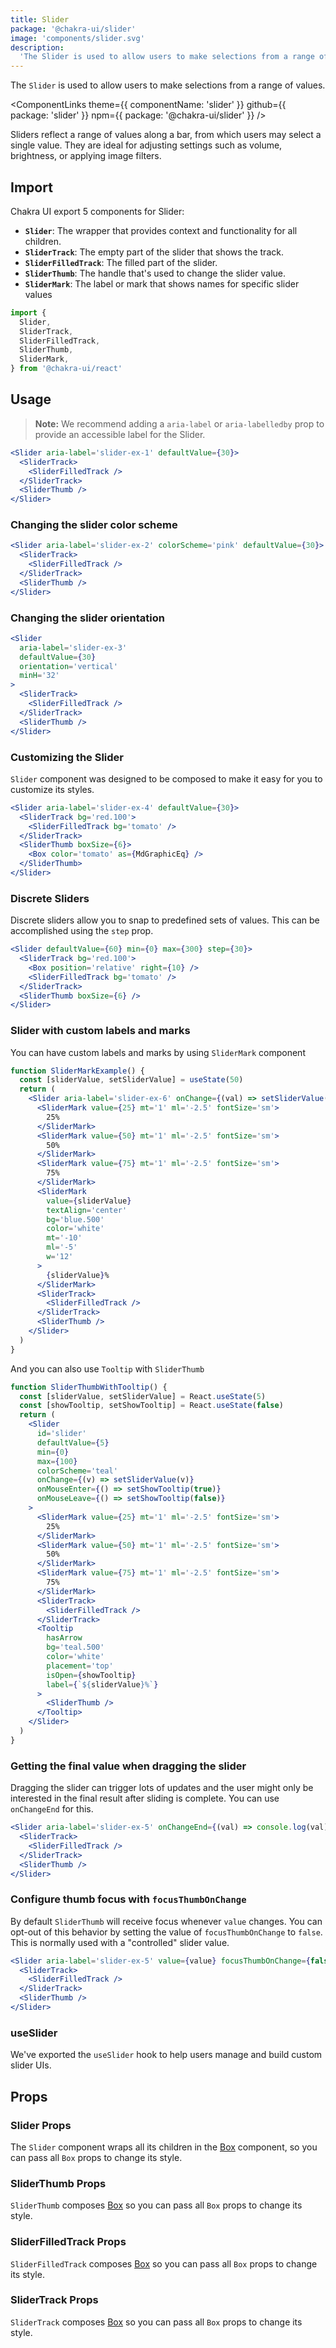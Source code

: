 ```yaml
---
title: Slider
package: '@chakra-ui/slider'
image: 'components/slider.svg'
description:
  'The Slider is used to allow users to make selections from a range of values'
---
```


The `Slider` is used to allow users to make selections from a range of values.

<ComponentLinks
  theme={{ componentName: 'slider' }}
  github={{ package: 'slider' }}
  npm={{ package: '@chakra-ui/slider' }}
/>

<carbon-ad></carbon-ad>

Sliders reflect a range of values along a bar, from which users may select a
single value. They are ideal for adjusting settings such as volume, brightness,
or applying image filters.

## Import

Chakra UI export 5 components for Slider:

- **`Slider`**: The wrapper that provides context and functionality for all
  children.
- **`SliderTrack`**: The empty part of the slider that shows the track.
- **`SliderFilledTrack`**: The filled part of the slider.
- **`SliderThumb`**: The handle that's used to change the slider value.
- **`SliderMark`**: The label or mark that shows names for specific slider
  values

```js
import {
  Slider,
  SliderTrack,
  SliderFilledTrack,
  SliderThumb,
  SliderMark,
} from '@chakra-ui/react'
```

## Usage

> **Note:** We recommend adding a `aria-label` or `aria-labelledby` prop to
> provide an accessible label for the Slider.

```jsx
<Slider aria-label='slider-ex-1' defaultValue={30}>
  <SliderTrack>
    <SliderFilledTrack />
  </SliderTrack>
  <SliderThumb />
</Slider>
```

### Changing the slider color scheme

```jsx
<Slider aria-label='slider-ex-2' colorScheme='pink' defaultValue={30}>
  <SliderTrack>
    <SliderFilledTrack />
  </SliderTrack>
  <SliderThumb />
</Slider>
```

### Changing the slider orientation

```jsx
<Slider
  aria-label='slider-ex-3'
  defaultValue={30}
  orientation='vertical'
  minH='32'
>
  <SliderTrack>
    <SliderFilledTrack />
  </SliderTrack>
  <SliderThumb />
</Slider>
```

### Customizing the Slider

`Slider` component was designed to be composed to make it easy for you to
customize its styles.

```jsx
<Slider aria-label='slider-ex-4' defaultValue={30}>
  <SliderTrack bg='red.100'>
    <SliderFilledTrack bg='tomato' />
  </SliderTrack>
  <SliderThumb boxSize={6}>
    <Box color='tomato' as={MdGraphicEq} />
  </SliderThumb>
</Slider>
```

### Discrete Sliders

Discrete sliders allow you to snap to predefined sets of values. This can be
accomplished using the `step` prop.

```jsx
<Slider defaultValue={60} min={0} max={300} step={30}>
  <SliderTrack bg='red.100'>
    <Box position='relative' right={10} />
    <SliderFilledTrack bg='tomato' />
  </SliderTrack>
  <SliderThumb boxSize={6} />
</Slider>
```

### Slider with custom labels and marks

You can have custom labels and marks by using `SliderMark` component

```jsx
function SliderMarkExample() {
  const [sliderValue, setSliderValue] = useState(50)
  return (
    <Slider aria-label='slider-ex-6' onChange={(val) => setSliderValue(val)}>
      <SliderMark value={25} mt='1' ml='-2.5' fontSize='sm'>
        25%
      </SliderMark>
      <SliderMark value={50} mt='1' ml='-2.5' fontSize='sm'>
        50%
      </SliderMark>
      <SliderMark value={75} mt='1' ml='-2.5' fontSize='sm'>
        75%
      </SliderMark>
      <SliderMark
        value={sliderValue}
        textAlign='center'
        bg='blue.500'
        color='white'
        mt='-10'
        ml='-5'
        w='12'
      >
        {sliderValue}%
      </SliderMark>
      <SliderTrack>
        <SliderFilledTrack />
      </SliderTrack>
      <SliderThumb />
    </Slider>
  )
}
```

And you can also use `Tooltip` with `SliderThumb`

```jsx
function SliderThumbWithTooltip() {
  const [sliderValue, setSliderValue] = React.useState(5)
  const [showTooltip, setShowTooltip] = React.useState(false)
  return (
    <Slider
      id='slider'
      defaultValue={5}
      min={0}
      max={100}
      colorScheme='teal'
      onChange={(v) => setSliderValue(v)}
      onMouseEnter={() => setShowTooltip(true)}
      onMouseLeave={() => setShowTooltip(false)}
    >
      <SliderMark value={25} mt='1' ml='-2.5' fontSize='sm'>
        25%
      </SliderMark>
      <SliderMark value={50} mt='1' ml='-2.5' fontSize='sm'>
        50%
      </SliderMark>
      <SliderMark value={75} mt='1' ml='-2.5' fontSize='sm'>
        75%
      </SliderMark>
      <SliderTrack>
        <SliderFilledTrack />
      </SliderTrack>
      <Tooltip
        hasArrow
        bg='teal.500'
        color='white'
        placement='top'
        isOpen={showTooltip}
        label={`${sliderValue}%`}
      >
        <SliderThumb />
      </Tooltip>
    </Slider>
  )
}
```

### Getting the final value when dragging the slider

Dragging the slider can trigger lots of updates and the user might only be
interested in the final result after sliding is complete. You can use
`onChangeEnd` for this.

```jsx live=false
<Slider aria-label='slider-ex-5' onChangeEnd={(val) => console.log(val)}>
  <SliderTrack>
    <SliderFilledTrack />
  </SliderTrack>
  <SliderThumb />
</Slider>
```

### Configure thumb focus with `focusThumbOnChange`

By default `SliderThumb` will receive focus whenever `value` changes. You can
opt-out of this behavior by setting the value of `focusThumbOnChange` to
`false`. This is normally used with a "controlled" slider value.

```jsx live=false
<Slider aria-label='slider-ex-5' value={value} focusThumbOnChange={false}>
  <SliderTrack>
    <SliderFilledTrack />
  </SliderTrack>
  <SliderThumb />
</Slider>
```

### useSlider

We've exported the `useSlider` hook to help users manage and build custom slider
UIs.

## Props

### Slider Props

The `Slider` component wraps all its children in the [Box](/docs/layout/box)
component, so you can pass all `Box` props to change its style.

<PropsTable of='Slider' />

### SliderThumb Props

`SliderThumb` composes [Box](/docs/layout/box) so you can pass all `Box` props
to change its style.

### SliderFilledTrack Props

`SliderFilledTrack` composes [Box](/docs/layout/box) so you can pass all `Box`
props to change its style.

### SliderTrack Props

`SliderTrack` composes [Box](/docs/layout/box) so you can pass all `Box` props
to change its style.
